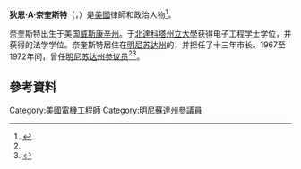 '''狄恩·A·奈奎斯特'''（{{lang-en|Dean A. Nyquist}}，{{bd|1935年|1月24日|2014年|1月1日|catIdx=Nyquist}}）是[[美國|美國]]律師和政治人物<ref name="#1">{{Cite web |url=http://www.leg.state.mn.us/legdb/fulldetail.aspx?ID=14221 |title=Minnesota Legislators Past and Present-Dean A. Nyquist |access-date=2015-07-12 |archive-date=2015-09-18 |archive-url=https://web.archive.org/web/20150918174846/http://www.leg.state.mn.us/legdb/fulldetail.aspx?ID=14221 |dead-url=no }}</ref>。

奈奎斯特出生于美国[[威斯康辛州|威斯康辛州]]{{tsl|en|Brule, Wisconsin|布魯爾}}。于[[北達科塔州立大學|北達科塔州立大學]]获得电子工程学士学位，并获得{{tsl|en|William Mitchell College of Law|威廉·米切爾法學院}}的法学学位。奈奎斯特居住在[[明尼苏达州|明尼苏达州]]的{{tsl|en|Brooklyn Center, Minnesota|布鲁克林中心}}，并担任了十三年市长。1967至1972年间，曾任[[明尼苏达州参议院|明尼苏达州参议员]]<ref name="#1"/><ref>{{cite news|last1=Groessel|first1=Paul|title=Former Brooklyn Center mayor Dean Nyquist remembered|url=http://post.mnsun.com/2014/01/former-brooklyn-center-mayor-dean-nyquist-remembered/|accessdate=December 6, 2014|work=Minnesota Sun Post|date=January 8, 2014|archive-date=2014-12-09|archive-url=https://web.archive.org/web/20141209193322/http://post.mnsun.com/2014/01/former-brooklyn-center-mayor-dean-nyquist-remembered/|dead-url=no}}</ref>。

== 參考資料 ==
{{Reflist}}

{{US-bio-stub}}

[[Category:美國電機工程師|Category:美國電機工程師]]
[[Category:明尼蘇達州參議員|Category:明尼蘇達州參議員]]